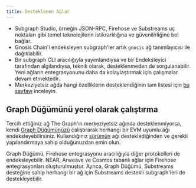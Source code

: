 ```yaml
---
title: Desteklenen Ağlar
---
```




<SupportedNetworksTable networks={props.networks} />

- Subgraph Studio, örneğin JSON-RPC, Firehose ve Substreams uç noktaları gibi temel teknolojilerin istikrarlılığına ve güvenilirliğine bel bağlar.
- Gnosis Chain'i endeksleyen subgraph'ler artık `gnosis` ağ tanımlayıcısı ile dağıtılabilir.
- Bir subgraph CLI aracılığıyla yayımlandıysa ve bir Endeksleyici tarafından algılandıysa, teknik olarak, desteklenmeden de sorgulanabilir. Yeni ağların entegrasyonunu daha da kolaylaştırmak için çalışmalar devam etmektedir.
- Merkeziyetsiz ağda hangi özelliklerin desteklendiğinin tam listesi için [bu sayfayı](https://github.com/graphprotocol/indexer/blob/main/docs/feature-support-matrix.md) inceleyin.

## Graph Düğümünü yerel olarak çalıştırma

Tercih ettiğiniz ağ The Graph'ın merkeziyetsiz ağında desteklenmiyorsa, kendi [Graph Düğümünüzü](https://github.com/graphprotocol/graph-node) çalıştırarak herhangi bir EVM uyumlu ağı endeksleyebilirsiniz. Kullandığınız [sürümün](https://github.com/graphprotocol/graph-node/releases) ağı desteklediğinden ve gerekli yapılandırmaya sahip olduğunuzdan emin olun.

Graph Düğümü, Firehose entegrasyonu aracılığıyla diğer protokolleri de endeksleyebilir. NEAR, Arweave ve Cosmos tabanlı ağlar için Firehose entegrasyonları oluşturulmuştur. Ayrıca, Graph Düğümü, Substreams desteğine sahip herhangi bir ağ için Substreams destekli subgraph'leri de destekleyebilir.
